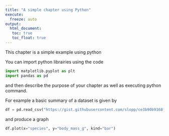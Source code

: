 ```yaml
---
title: "A simple chapter using Python"
execute: 
  freeze: auto
output: 
  html_document:
   toc: true
   toc_float: true
---
```



This chapter is a simple example using python

You can import python librairies using the code

```python
import matplotlib.pyplot as plt
import pandas as pd
```


and then describe the purpose of your chapter as well as executing python command.


For example a basic summary of a dataset is given by 

```python
df = pd.read_csv("https://gist.githubusercontent.com/slopp/ce3b90b9168f2f921784de84fa445651/raw/4ecf3041f0ed4913e7c230758733948bc561f434/penguins.csv")
```

and produce a graph

```python
df.plot(x="species", y="body_mass_g", kind="bar")
```


